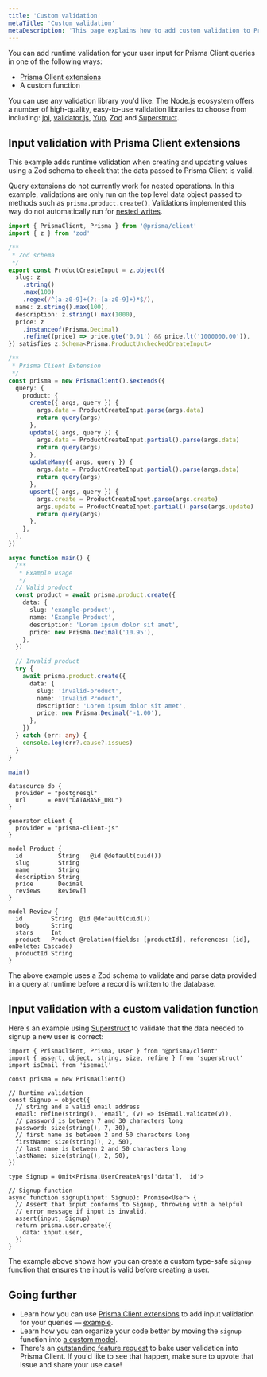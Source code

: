 ```yaml
---
title: 'Custom validation'
metaTitle: 'Custom validation'
metaDescription: 'This page explains how to add custom validation to Prisma Client'
---
```


<TopBlock title={frontMatter.title}>

You can add runtime validation for your user input for Prisma Client queries in one of the following ways:

- [Prisma Client extensions](/orm/prisma-client/client-extensions)
- A custom function

You can use any validation library you'd like. The Node.js ecosystem offers a number of high-quality, easy-to-use validation libraries to choose from including: [joi](https://github.com/sideway/joi), [validator.js](https://github.com/validatorjs/validator.js), [Yup](https://github.com/jquense/yup), [Zod](https://github.com/colinhacks/zod) and [Superstruct](https://github.com/ianstormtaylor/superstruct).

</TopBlock>

## Input validation with Prisma Client extensions

This example adds runtime validation when creating and updating values using a Zod schema to check that the data passed to Prisma Client is valid.

<Admonition type="warning">

Query extensions do not currently work for nested operations. In this example, validations are only run on the top level data object passed to methods such as `prisma.product.create()`. Validations implemented this way do not automatically run for [nested writes](/orm/prisma-client/queries/relation-queries#nested-writes).

</Admonition>

<TabbedContent code>

<TabItem value="Prisma Client extension">

```ts copy
import { PrismaClient, Prisma } from '@prisma/client'
import { z } from 'zod'

/**
 * Zod schema
 */
export const ProductCreateInput = z.object({
  slug: z
    .string()
    .max(100)
    .regex(/^[a-z0-9]+(?:-[a-z0-9]+)*$/),
  name: z.string().max(100),
  description: z.string().max(1000),
  price: z
    .instanceof(Prisma.Decimal)
    .refine((price) => price.gte('0.01') && price.lt('1000000.00')),
}) satisfies z.Schema<Prisma.ProductUncheckedCreateInput>

/**
 * Prisma Client Extension
 */
const prisma = new PrismaClient().$extends({
  query: {
    product: {
      create({ args, query }) {
        args.data = ProductCreateInput.parse(args.data)
        return query(args)
      },
      update({ args, query }) {
        args.data = ProductCreateInput.partial().parse(args.data)
        return query(args)
      },
      updateMany({ args, query }) {
        args.data = ProductCreateInput.partial().parse(args.data)
        return query(args)
      },
      upsert({ args, query }) {
        args.create = ProductCreateInput.parse(args.create)
        args.update = ProductCreateInput.partial().parse(args.update)
        return query(args)
      },
    },
  },
})

async function main() {
  /**
   * Example usage
   */
  // Valid product
  const product = await prisma.product.create({
    data: {
      slug: 'example-product',
      name: 'Example Product',
      description: 'Lorem ipsum dolor sit amet',
      price: new Prisma.Decimal('10.95'),
    },
  })

  // Invalid product
  try {
    await prisma.product.create({
      data: {
        slug: 'invalid-product',
        name: 'Invalid Product',
        description: 'Lorem ipsum dolor sit amet',
        price: new Prisma.Decimal('-1.00'),
      },
    })
  } catch (err: any) {
    console.log(err?.cause?.issues)
  }
}

main()
```

</TabItem>

<TabItem value="Prisma schema">

```prisma copy
datasource db {
  provider = "postgresql"
  url      = env("DATABASE_URL")
}

generator client {
  provider = "prisma-client-js"
}

model Product {
  id          String   @id @default(cuid())
  slug        String
  name        String
  description String
  price       Decimal
  reviews     Review[]
}

model Review {
  id        String  @id @default(cuid())
  body      String
  stars     Int
  product   Product @relation(fields: [productId], references: [id], onDelete: Cascade)
  productId String
}
```

</TabItem>

</TabbedContent>

The above example uses a Zod schema to validate and parse data provided in a query at runtime before a record is written to the database.

## Input validation with a custom validation function

Here's an example using [Superstruct](https://github.com/ianstormtaylor/superstruct) to validate that the data needed to signup a new user is correct:

```tsx
import { PrismaClient, Prisma, User } from '@prisma/client'
import { assert, object, string, size, refine } from 'superstruct'
import isEmail from 'isemail'

const prisma = new PrismaClient()

// Runtime validation
const Signup = object({
  // string and a valid email address
  email: refine(string(), 'email', (v) => isEmail.validate(v)),
  // password is between 7 and 30 characters long
  password: size(string(), 7, 30),
  // first name is between 2 and 50 characters long
  firstName: size(string(), 2, 50),
  // last name is between 2 and 50 characters long
  lastName: size(string(), 2, 50),
})

type Signup = Omit<Prisma.UserCreateArgs['data'], 'id'>

// Signup function
async function signup(input: Signup): Promise<User> {
  // Assert that input conforms to Signup, throwing with a helpful
  // error message if input is invalid.
  assert(input, Signup)
  return prisma.user.create({
    data: input.user,
  })
}
```

The example above shows how you can create a custom type-safe `signup` function that ensures the input is valid before creating a user.

## Going further

- Learn how you can use [Prisma Client extensions](/orm/prisma-client/client-extensions) to add input validation for your queries — [example](https://github.com/prisma/prisma-client-extensions/tree/main/input-validation).
- Learn how you can organize your code better by moving the `signup` function into [a custom model](/orm/prisma-client/queries/custom-models).
- There's an [outstanding feature request](https://github.com/prisma/prisma/issues/3528) to bake user validation into Prisma Client. If you'd like to see that happen, make sure to upvote that issue and share your use case!

